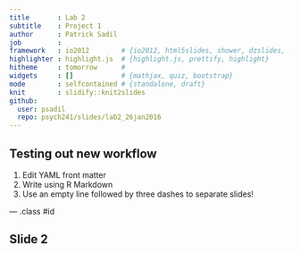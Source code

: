 ```yaml
---
title       : Lab 2
subtitle    : Project 1
author      : Patrick Sadil
job         : 
framework   : io2012        # {io2012, html5slides, shower, dzslides, ...}
highlighter : highlight.js  # {highlight.js, prettify, highlight}
hitheme     : tomorrow      # 
widgets     : []            # {mathjax, quiz, bootstrap}
mode        : selfcontained # {standalone, draft}
knit        : slidify::knit2slides
github:
  user: psadil
  repo: psych241/slides/lab2_26jan2016
---
```


## Testing out new workflow

1. Edit YAML front matter
2. Write using R Markdown
3. Use an empty line followed by three dashes to separate slides!

--- .class #id 

## Slide 2




